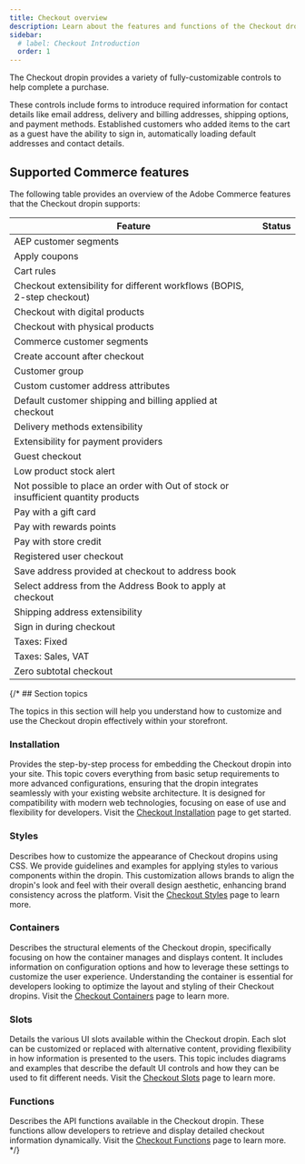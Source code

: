 ```yaml
---
title: Checkout overview
description: Learn about the features and functions of the Checkout dropin.
sidebar:
  # label: Checkout Introduction
  order: 1
---
```



The Checkout dropin provides a variety of fully-customizable controls to help complete a purchase.

These controls include forms to introduce required information for contact details like email address, delivery and billing addresses, shipping options, and payment methods. Established customers who added items to the cart as a guest have the ability to sign in, automatically loading default addresses and contact details.

## Supported Commerce features

The following table provides an overview of the Adobe Commerce features that the Checkout dropin supports:

| Feature                                                                            | Status                                       |
| ---------------------------------------------------------------------------------- | -------------------------------------------- |
| AEP customer segments                                                              | <Badge text="Roadmap" variant="note" />      |
| Apply coupons                                                                      | <Badge text="Roadmap" variant="note" />      |
| Cart rules                                                                         | <Badge text="Supported" variant="success" /> |
| Checkout extensibility for different workflows (BOPIS, 2-step checkout)            | <Badge text="Roadmap" variant="note" />      |
| Checkout with digital products                                                     | <Badge text="Supported" variant="success" /> |
| Checkout with physical products                                                    | <Badge text="Supported" variant="success" /> |
| Commerce customer segments                                                         | <Badge text="Supported" variant="success" /> |
| Create account after checkout                                                      | <Badge text="Supported" variant="success" /> |
| Customer group                                                                     | <Badge text="Supported" variant="success" /> |
| Custom customer address attributes                                                 | <Badge text="Supported" variant="success" /> |
| Default customer shipping and billing applied at checkout                          | <Badge text="Supported" variant="success" /> |
| Delivery methods extensibility                                                     | <Badge text="Roadmap" variant="note" />      |
| Extensibility for payment providers                                                | <Badge text="Supported" variant="success" /> |
| Guest checkout                                                                     | <Badge text="Supported" variant="success" /> |
| Low product stock alert                                                            | <Badge text="Supported" variant="success" /> |
| Not possible to place an order with Out of stock or insufficient quantity products | <Badge text="Supported" variant="success" /> |
| Pay with a gift card                                                               | <Badge text="API only" variant="tip" />      |
| Pay with rewards points                                                            | <Badge text="API only" variant="tip" />      |
| Pay with store credit                                                              | <Badge text="API only" variant="tip" />      |
| Registered user checkout                                                           | <Badge text="Supported" variant="success" /> |
| Save address provided at checkout to address book                                  | <Badge text="Roadmap" variant="note" />      |
| Select address from the Address Book to apply at checkout                          | <Badge text="Roadmap" variant="note" />      |
| Shipping address extensibility                                                     | <Badge text="Roadmap" variant="note" />      |
| Sign in during checkout                                                            | <Badge text="Supported" variant="success" /> |
| Taxes: Fixed                                                                       | <Badge text="API only" variant="tip" />      |
| Taxes: Sales, VAT                                                                  | <Badge text="Supported" variant="success" /> |
| Zero subtotal checkout                                                             | <Badge text="Roadmap" variant="note" />      |


{/* ## Section topics

The topics in this section will help you understand how to customize and use the Checkout dropin effectively within your storefront.

### Installation

Provides the step-by-step process for embedding the Checkout dropin into your site. This topic covers everything from basic setup requirements to more advanced configurations, ensuring that the dropin integrates seamlessly with your existing website architecture. It is designed for compatibility with modern web technologies, focusing on ease of use and flexibility for developers. Visit the [Checkout Installation](/dropins/checkout/checkout-installation/) page to get started.

### Styles

Describes how to customize the appearance of Checkout dropins using CSS. We provide guidelines and examples for applying styles to various components within the dropin. This customization allows brands to align the dropin's look and feel with their overall design aesthetic, enhancing brand consistency across the platform. Visit the [Checkout Styles](/dropins/checkout/checkout-styles/) page to learn more.

### Containers

Describes the structural elements of the Checkout dropin, specifically focusing on how the container manages and displays content. It includes information on configuration options and how to leverage these settings to customize the user experience. Understanding the container is essential for developers looking to optimize the layout and styling of their Checkout dropins. Visit the [Checkout Containers](/dropins/checkout/checkout-containers) page to learn more.

### Slots

Details the various UI slots available within the Checkout dropin. Each slot can be customized or replaced with alternative content, providing flexibility in how information is presented to the users. This topic includes diagrams and examples that describe the default UI controls and how they can be used to fit different needs. Visit the [Checkout Slots](/dropins/checkout/checkout-slots/) page to learn more.

### Functions

Describes the API functions available in the Checkout dropin. These functions allow developers to retrieve and display detailed checkout information dynamically. Visit the [Checkout Functions](/dropins/checkout/checkout-functions/) page to learn more. */}
